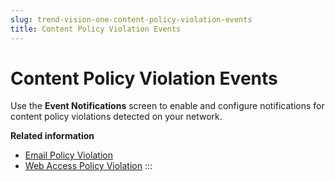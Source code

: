 ```yaml
---
slug: trend-vision-one-content-policy-violation-events
title: Content Policy Violation Events
---
```

# Content Policy Violation Events

Use the **Event Notifications** screen to enable and configure notifications for content policy violations detected on your network.

**Related information**

- [Email Policy Violation](email-policy-violation-notification.mdx)
- [Web Access Policy Violation](web-access-policy-violation.mdx)
:::
